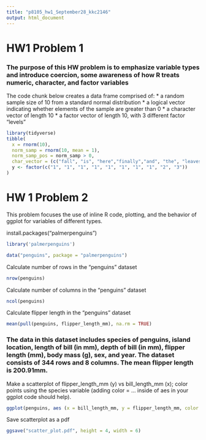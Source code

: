 ```yaml
---
title: "p8105_hw1_September28_kkc2146"
output: html_document
---
```


# HW1 Problem 1

### The purpose of this HW problem is to emphasize variable types and introduce coercion, some awareness of how R treats numeric, character, and factor variables 

The code chunk below creates a data frame comprised of: 
* a random sample size of 10 from a standard normal distribution 
* a logical vector indicating whether elements of the sample are greater than 0 
* a character vector of length 10 
* a factor vector of length 10, with 3 different factor "levels" 

```r
library(tidyverse)
tibble(
  x = rnorm(10), 
  norm_samp = rnorm(10, mean = 1),
  norm_samp_pos = norm_samp > 0,
  char_vector = (c("fall", "is", "here","finally","and", "the", "leaves", "will","be", "pretty")),
  y <- factor(c("1", "1", "1", "1", "1", "1", "1", "1", "2", "3"))
)
```
# HW 1 Problem 2 
This problem focuses the use of inline R code, plotting, and the behavior of ggplot for variables of different types.

install.packages("palmerpenguins")

```r
library('palmerpenguins')
```

```r
data("penguins", package = "palmerpenguins")
```

Calculate number of rows in the "penguins" dataset
```r
nrow(penguins)
```
Calculate number of columns in the "penguins" dataset 
```r
ncol(penguins)
```
Calculate flipper length in the "penguins" dataset 
```r
mean(pull(penguins, flipper_length_mm), na.rm = TRUE)
```
### The data in this dataset includes species of penguins, island location, length of bill (in mm), depth of bill (in mm), flipper length (mm), body mass (g), sex, and year. The dataset consists of 344 rows and 8 columns. The mean flipper length is 200.91mm. 

Make a scatterplot of flipper_length_mm (y) vs bill_length_mm (x); color points using the species variable (adding color = ... inside of aes in your ggplot code should help).

```r
ggplot(penguins, aes (x = bill_length_mm, y = flipper_length_mm, color = species)) + geom_point(alpha = 0.5, size = 2)
```
Save scatterplot as a pdf
```r
ggsave("scatter_plot.pdf", height = 4, width = 6)
```



